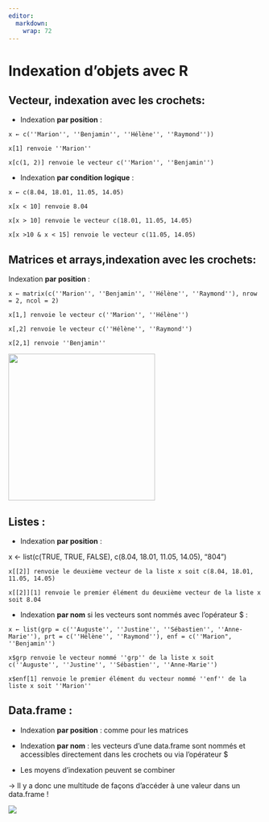 ```yaml
---
editor: 
  markdown: 
    wrap: 72
---
```


# Indexation d'objets avec R {.backgroundTitre}

## Vecteur, indexation avec les crochets:

-   Indexation **par position** :

`x ← c(''Marion'', ''Benjamin'', ''Hélène'', ''Raymond''))`

`x[1] renvoie ''Marion''`

`x[c(1, 2)] renvoie le vecteur c(''Marion'', ''Benjamin'')`

-   Indexation **par condition logique** :

`x ← c(8.04, 18.01, 11.05, 14.05)`

`x[x < 10] renvoie 8.04`

`x[x > 10] renvoie le vecteur c(18.01, 11.05, 14.05)`

`x[x >10 & x < 15] renvoie le vecteur c(11.05, 14.05)`

## Matrices et arrays,indexation avec les crochets:

Indexation **par position** :

`x ← matrix(c(''Marion'', ''Benjamin'', ''Hélène'', ''Raymond''), nrow = 2, ncol = 2)`

`x[1,] renvoie le vecteur c(''Marion'', ''Hélène'')`

`x[,2] renvoie le vecteur c(''Hélène'', ''Raymond'')`

`x[2,1] renvoie ''Benjamin''`

![](img/clipboard-3022598537.png){fig-align="center" width="291"}

## Listes :

-   Indexation **par position** :

x ← list(c(TRUE, TRUE, FALSE), c(8.04, 18.01, 11.05, 14.05), "804")

`x[[2]] renvoie le deuxième vecteur de la liste x soit c(8.04, 18.01, 11.05, 14.05)`

`x[[2]][1] renvoie le premier élément du deuxième vecteur de la liste x soit 8.04`

-   Indexation **par nom** si les vecteurs sont nommés avec l'opérateur
    \$ :

`x ← list(grp = c(''Auguste'', ''Justine'', ''Sébastien'', ''Anne-Marie''), prt = c(''Hélène'', ''Raymond''), enf = c(''Marion", ''Benjamin'')`

`x$grp renvoie le vecteur nommé ''grp'' de la liste x soit c(''Auguste'', ''Justine'', ''Sébastien'', ''Anne-Marie'')`

`x$enf[1] renvoie le premier élément du vecteur nommé ''enf'' de la liste x soit ''Marion''`

## Data.frame :

-   Indexation **par position** : comme pour les matrices

-   Indexation **par nom** : les vecteurs d'une data.frame sont nommés
    et accessibles directement dans les crochets ou via l'opérateur \$

-   Les moyens d'indexation peuvent se combiner

→ Il y a donc une multitude de façons d'accéder à une valeur dans un
data.frame !

![](img/clipboard-3408078912.png)\
